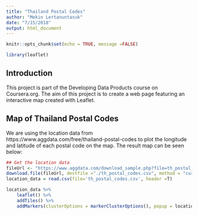 ```yaml
---
title: "Thailand Postal Codes"
author: "Mekin Lertanuntasuk"
date: "7/15/2018"
output: html_document
---
```


```r
knitr::opts_chunk$set(echo = TRUE, message =FALSE)
```

```r
library(leaflet)
```

## Introduction

This project is part of the Developing Data Products course on Coursera.org. The aim of this project is to create a web page featuring an interactive map created with Leaflet.

## Map of Thailand Postal Codes

We are using the location data from https://www.aggdata.com/free/thailand-postal-codes to plot the longitude and latitude of each postal code on the map. The result map can be seen below:

```r
## Get the location data
fileUrl <- "https://www.aggdata.com/download_sample.php?file=th_postal_codes.csv"
download.file(fileUrl, destfile ="./th_postal_codes.csv", method = "curl")
location_data = read.csv(file='th_postal_codes.csv', header =T)
```

```r
location_data %>%
    leaflet() %>% 
    addTiles() %>%
    addMarkers(clusterOptions = markerClusterOptions(), popup = location_data$Place.Name)
```







